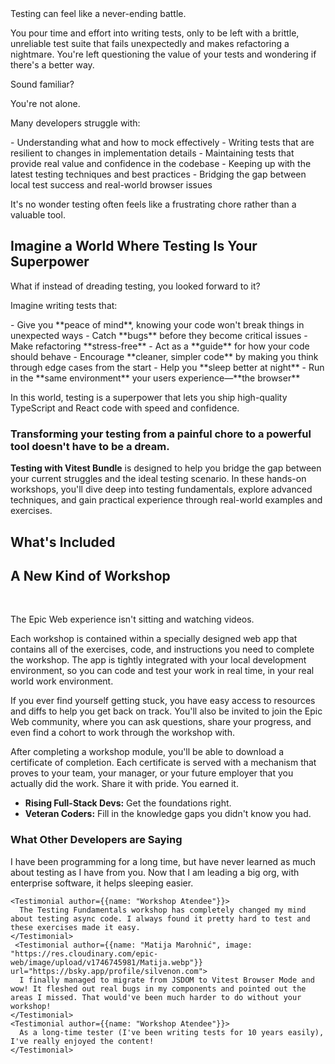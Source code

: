 <div className="bg-gradient-to-b from-transparent dark:to-rose-300/5 to-rose-300/10 w-full pb-10 px-5">
  Testing can feel like a never-ending battle.

  You pour time and effort into writing tests, only to be left with a brittle, unreliable test suite that fails unexpectedly and makes refactoring a nightmare. You're left questioning the value of your tests and wondering if there's a better way.

  Sound familiar?

  You're not alone.

  Many developers struggle with:

  <CrossList>
    - Understanding what and how to mock effectively
    - Writing tests that are resilient to changes in implementation details
    - Maintaining tests that provide real value and confidence in the codebase
    - Keeping up with the latest testing techniques and best practices
    - Bridging the gap between local test success and real-world browser issues
  </CrossList>

  It's no wonder testing often feels like a frustrating chore rather than a valuable tool.
</div>

<div className="bg-gradient-to-b from-transparent dark:to-emerald-300/5 to-emerald-300/10 w-full pb-10 px-5">
  <h2 className="text-center pt-5 font-bold pb-5 text-balance dark:text-foreground text-emerald-950">Imagine a World Where Testing Is Your Superpower</h2>

  What if instead of dreading testing, you looked forward to it?

  Imagine writing tests that:

  <CheckList>
    - Give you **peace of mind**, knowing your code won't break things in unexpected ways
    - Catch **bugs** before they become critical issues
    - Make refactoring **stress-free**
    - Act as a **guide** for how your code should behave
    - Encourage **cleaner, simpler code** by making you think through edge cases from the start
    - Help you **sleep better at night**
    - Run in the **same environment** your users experience—**the browser**
  </CheckList>

  In this world, testing is a superpower that lets you ship high-quality TypeScript and React code with speed and confidence.
</div>

<div className="dark:bg-black bg-white px-5 gap-10 py-10">
  <div className="flex max-w-3xl mx-auto gap-10 md:flex-row flex-col-reverse items-center">
    <h3 className="!mt-0 mb-5 text-balance sm:text-left text-center">Transforming your testing from a painful chore to a powerful tool doesn't have to be a dream.</h3>
    <Image src="https://res.cloudinary.com/epic-web/image/upload/v1728633975/vitest-1_2x.png" quality={100} alt="" aria-hidden="true" width={936/3} height={733/3}  className="!my-0"/>
  </div>
  <div>
    <strong>Testing with Vitest Bundle</strong> is designed to help you bridge the gap between your current struggles and the ideal testing scenario.
    In these hands-on workshops, you'll dive deep into testing fundamentals, explore advanced techniques, and gain practical experience through real-world examples and exercises.
  </div>
</div>

<AboutArtem />

<div className="dark:bg-black bg-white pt-5">
  <h2 className="sm:pb-10 text-center sm:!text-4xl">What's Included</h2>

  <ul className="sm:space-y-6">
    <Workshop
      slug="testing-fundamentals"
      title="Testing Fundamentals"
      meta="6 Sections, 21 Exercises"
      image="https://cdn.sanity.io/images/i1a93n76/production/6609bf0bf84c5870898f457e067e725ce5662c84-1000x1000.png"
      features={[
        "Principles and mental models underlying testing strategies",
        "Distinguish between code intention and implementation details",
        "Write tests that are resilient to change",
        "Deep dive into testing framework structure",
        "Create your own expect and test functions",
        "Configure test environments",
        "Practice testing asynchronous code, including promises and async functions",
        "Handle errors and rejections in asynchronous tests",
        "Migrate tests to the Vitest framework",
        "Cement understanding of both the 'hows' and 'whys' of testing"
      ]}
    />
    <Workshop
      slug="mocking-techniques-in-vitest"
      title="Mocking Techniques in Vitest"
      meta="8 Sections, 31 Exercises"
      image="https://cdn.sanity.io/images/i1a93n76/production/4a502c2a85828d8dfc0be93302167671b2c4ea8e-1200x1200.png"
      features={[
        "What is a mock when would you need one",
        "How to create mocks that last",
        "Techniques on mocking functions, date and time, globals, networks, and also modules in TypeScript",
        "Using mocks as a tool to narrow or expand the scope of your tests",
        "Type safety tips for mocks",
        "Alternative approaches to different mocking strategies"
      ]}
    />
    <Workshop
      slug="react-component-testing-with-vitest"
      title="React Component Testing with Vitest"
      meta="6 Sections, 24 Exercises"
      image="https://res.cloudinary.com/epic-web/image/upload/v1746742430/react-component-testing-with-vitest-browser-mode-minified_2x.png"
      features={[
        "Understand the dangers of browser-like environments like JSDOM",
        "Run your component tests in the actual browser using Vitest Browser Mode",
        "Migrate existing JSDOM tests to Vitest Browser Mode",
        "Master accessibility-first selectors and user events",
        "Use Mock Service Worker for in-browser API mocking",
        "Test routing and page navigation on a component level",
        "Debug failing tests by inspecting the DOM, using a debugger, and inserting conditional breakpoints",
        "Finally test your React components where your users interact with them—in the actual browser"
      ]}
    />
  </ul>
</div>

<div className="pt-1 px-5">
  <h2 className="pb-0 text-center sm:!text-4xl">A New Kind of Workshop</h2>
  <WorkshopAppScreenshot />
  <br/>

  The Epic Web experience isn't sitting and watching videos.

  Each workshop is contained within a specially designed web app that contains all of the exercises, code, and instructions you need to complete the workshop. The app is tightly integrated with your local development environment, so you can code and test your work in real time, in your real world work environment.

  If you ever find yourself getting stuck, you have easy access to resources and diffs to help you get back on track. You'll also be invited to join the Epic Web community, where you can ask questions, share your progress, and even find a cohort to work through the workshop with.

  After completing a workshop module, you'll be able to download a certificate of completion. Each certificate is served with a mechanism that proves to your team, your manager, or your future employer that you actually did the work. Share it with pride. You earned it.

  - **Rising Full-Stack Devs:** Get the foundations right.
  - **Veteran Coders:** Fill in the knowledge gaps you didn't know you had.
</div>

<div className="dark:bg-background bg-white">
  <h3 id="testimonials" className="text-balance text-center pt-1 sm:text-4xl w-full mx-auto">
    What Other Developers are Saying
  </h3>

  <div className="grid grid-cols-1 max-w-3xl mx-auto w-full md:gap-16 gap-5 px-5 md:grid-cols-2">
    <Testimonial author={{name: "Robin Rump", image: "https://res.cloudinary.com/epic-web/image/upload/v1728673147/robin-rump.jpg"}} url="https://x.com/RobinRump/status/1758809875964911707">
      I have been programming for a long time, but have never learned as much about testing as I have from you. Now that I am leading a big org, with enterprise software, it helps sleeping easier.
    </Testimonial>

    <Testimonial author={{name: "Workshop Atendee"}}>
      The Testing Fundamentals workshop has completely changed my mind about testing async code. I always found it pretty hard to test and these exercises made it easy.
    </Testimonial>
     <Testimonial author={{name: "Matija Marohnić", image: "https://res.cloudinary.com/epic-web/image/upload/v1746745981/Matija.webp"}} url="https://bsky.app/profile/silvenon.com">
      I finally managed to migrate from JSDOM to Vitest Browser Mode and wow! It fleshed out real bugs in my components and pointed out the areas I missed. That would've been much harder to do without your workshop!
    </Testimonial>
    <Testimonial author={{name: "Workshop Atendee"}}>
      As a long-time tester (I've been writing tests for 10 years easily), I've really enjoyed the content!
    </Testimonial>
  </div>
</div>
